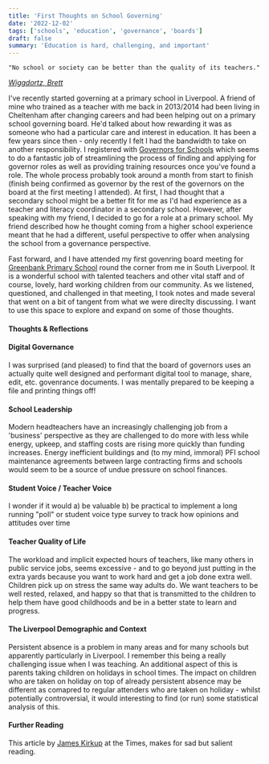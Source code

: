 ```yaml
---
title: 'First Thoughts on School Governing'
date: '2022-12-02'
tags: ['schools', 'education', 'governance', 'boards']
draft: false
summary: 'Education is hard, challenging, and important'
---
```


```
"No school or society can be better than the quality of its teachers."
```

[_Wiggdortz, Brett_](https://changemakers.works/podcasts/transforming-education-why-its-the-civil-rights-issue-of-our-time-brett-wigdortz-founder-of-teach-first-and-ceo-of-tiney/)

I've recently started governing at a primary school in Liverpool. A friend of mine who trained as a teacher with me back in 2013/2014 had been living in
Cheltenham after changing careers and had been helping out on a primary school governing board. He'd talked about how rewarding it was as someone who had
a particular care and interest in education. It has been a few years since then - only recently I felt I had the bandwidth to take on another responsibility.
I registered with [Governors for Schools](https://governorsforschools.org.uk/) which seems to do a fantastic job of streamlining the process of finding and
applying for governor roles as well as providing training resources once you've found a role. The whole process probably took around a month from start to finish
(finish being confirmed as governor by the rest of the governors on the board at the first meeting I attended). At first, I had thought that a secondary school
might be a better fit for me as I'd had experience as a teacher and literacy coordinator in a secondary school. However, after speaking with my friend, I decided
to go for a role at a primary school. My friend described how he thought coming from a higher school experience meant that he had a different, useful
perspective to offer when analysing the school from a governance perspective.

Fast forward, and I have attended my first govenring board meeting for [Greenbank Primary School](https://greenbank-primary.co.uk/) round the corner from me in South Liverpool. It is a wonderful
school with talented teachers and other vital staff and of course, lovely, hard working children from our community. As we listened, questioned, and challenged in that meeting, I took notes and
made several that went on a bit of tangent from what we were direclty discussing. I want to use this space to explore and expand on some of those thoughts.

#### Thoughts & Reflections

#### Digital Governance

I was surprised (and pleased) to find that the board of governors uses an actually quite well designed and performant digital tool to manage, share, edit, etc. govenrance documents. I was mentally prepared to be keeping a file and printing things off!

#### School Leadership

Modern headteachers have an increasingly challenging job from a 'business' perspective as they are challenged to do more with less while energy, upkeep, and staffing costs are rising more quickly
than funding increases. Energy inefficient buildings and (to my mind, immoral) PFI school maintenance agreements between large contracting firms and schools would seem to be a source of undue
pressure on school finances.

#### Student Voice / Teacher Voice

I wonder if it would a) be valuable b) be practical to implement a long running "poll" or student voice type survey to track how opinions and attitudes over time

#### Teacher Quality of Life

The workload and implicit expected hours of teachers, like many others in public service jobs, seems excessive - and to go beyond just putting in the extra yards because you want to work hard and get a job done extra well.
Children pick up on stress the same way adults do. We want teachers to be well rested, relaxed, and happy so that that is transmitted to the children to help them have good childhoods and be in a better state to learn and progress.

#### The Liverpool Demographic and Context

Persistent absence is a problem in many areas and for many schools but apparently particularly in Liverpool. I remember this being a really challenging issue when I was teaching. An additional aspect of this is parents taking children
on holidays in school times. The impact on children who are taken on holiday on top of already persistent absence may be different as comapred to regular attenders who are taken on holiday - whilst potentially controversial, it would
interesting to find (or run) some statistical analysis of this.

#### Further Reading

This article by [James Kirkup](https://www.thetimes.co.uk/article/james-kirkup-theres-a-deafening-silence-on-education-from-both-parties-well-all-pay-the-price-2gf0wptxq) at the Times, makes for sad but salient reading.
